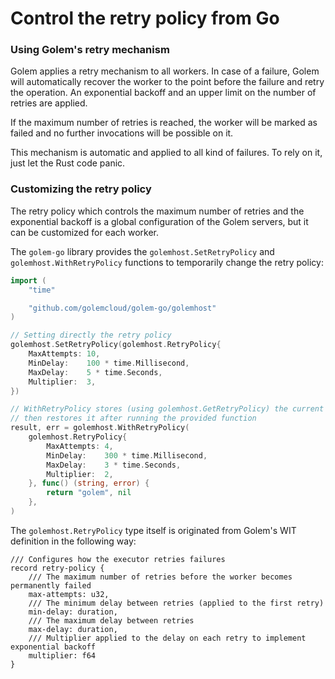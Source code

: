 # Control the retry policy from Go

### Using Golem's retry mechanism

Golem applies a retry mechanism to all workers. In case of a failure, Golem will automatically recover the worker to the point before the failure and retry the operation. An exponential backoff and an upper limit on the number of retries are applied.

If the maximum number of retries is reached, the worker will be marked as failed and no further invocations will be possible on it.

This mechanism is automatic and applied to all kind of failures. To rely on it, just let the Rust code panic.

### Customizing the retry policy

The retry policy which controls the maximum number of retries and the exponential backoff is a global configuration of the Golem servers, but it can be customized for each worker.

The `golem-go` library provides the `golemhost.SetRetryPolicy` and `golemhost.WithRetryPolicy` functions to temporarily change the retry policy:

```go
import (
	"time"

	"github.com/golemcloud/golem-go/golemhost"
)

// Setting directly the retry policy
golemhost.SetRetryPolicy(golemhost.RetryPolicy{
	MaxAttempts: 10,
	MinDelay:    100 * time.Millisecond,
	MaxDelay:    5 * time.Seconds,
	Multiplier:  3,
})

// WithRetryPolicy stores (using golemhost.GetRetryPolicy) the current retry policy and
// then restores it after running the provided function
result, err = golemhost.WithRetryPolicy(
	golemhost.RetryPolicy{
		MaxAttempts: 4,
		MinDelay:    300 * time.Millisecond,
		MaxDelay:    3 * time.Seconds,
		Multiplier:  2,
	}, func() (string, error) {
		return "golem", nil
	},
)
```

The `golemhost.RetryPolicy` type itself is originated from Golem's WIT definition in the following way:

```wit
/// Configures how the executor retries failures
record retry-policy {
    /// The maximum number of retries before the worker becomes permanently failed
    max-attempts: u32,
    /// The minimum delay between retries (applied to the first retry)
    min-delay: duration,
    /// The maximum delay between retries
    max-delay: duration,
    /// Multiplier applied to the delay on each retry to implement exponential backoff
    multiplier: f64
}
```
